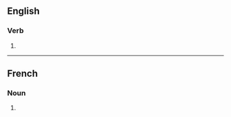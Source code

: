 ==English==

===Verb===
{{head|en|verb form}}

# {{en-third-person singular of|injure}}

----

==French==

===Noun===
{{head|fr|noun plural form|g=f}}

# {{plural of|fr|injure}}